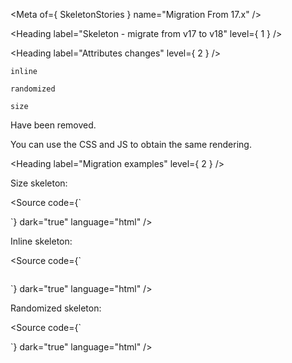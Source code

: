 
<Meta of={ SkeletonStories } name="Migration From 17.x" />

<Heading label="Skeleton - migrate from v17 to v18" level={ 1 } />

<Heading label="Attributes changes" level={ 2 } />

`inline` <OdsBadge color="critical" label="Removed" size="sm" />

`randomized` <OdsBadge color="critical" label="Removed" size="sm" />

`size` <OdsBadge color="critical" label="Removed" size="sm" />

Have been removed.

You can use the CSS and JS to obtain the same rendering.

<Heading label="Migration examples" level={ 2 } />

Size skeleton:

<Source code={`
<osds-skeleton size="md"></osds-skeleton>

<!-- is now -->

<ods-skeleton class="my-skeleton"></ods-skeleton>

<style>
  .my-skeleton::part(skeleton) {
    width: 250px;
  }
</style>
`}
        dark="true"
        language="html" />

Inline skeleton:

<Source code={`
<osds-skeleton inline></osds-skeleton>

<!-- is now -->

<ods-skeleton class="my-skeleton--inline"></ods-skeleton>

<style>
  .my-skeleton--inline {
    display: inline-block;
    width: 100px;
  }
</style>
`}
        dark="true"
        language="html" />

Randomized skeleton:

<Source code={`
<osds-skeleton randomized></osds-skeleton>

<!-- is now -->

<ods-skeleton id="mySkeleton"></ods-skeleton>

<script>
  const mySkeleton = document.getElementById('mySkeleton');
  const getRandomValue = () => {
    // between 30 and 100
    return Math.floor(Math.random() * (100 - 30)) + 30;
  }
  mySkeleton.style.width = getRandomValue() + '%';
</script>
`}
        dark="true"
        language="html" />
